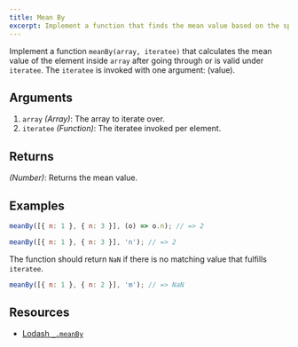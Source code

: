 ```yaml
---
title: Mean By
excerpt: Implement a function that finds the mean value based on the specified criteria
---
```


Implement a function `meanBy(array, iteratee)` that calculates the mean value of the element inside `array` after going through or is valid under `iteratee`. The `iteratee` is invoked with one argument: (value).

## Arguments

1. `array` _(Array)_: The array to iterate over.
1. `iteratee` _(Function)_: The iteratee invoked per element.

## Returns

_(Number)_: Returns the mean value.

## Examples

```js
meanBy([{ n: 1 }, { n: 3 }], (o) => o.n); // => 2

meanBy([{ n: 1 }, { n: 3 }], 'n'); // => 2
```

The function should return `NaN` if there is no matching value that fulfills `iteratee`.

```js
meanBy([{ n: 1 }, { n: 2 }], 'm'); // => NaN
```

## Resources

- [Lodash `_.meanBy`](https://lodash.com/docs/#meanBy)
